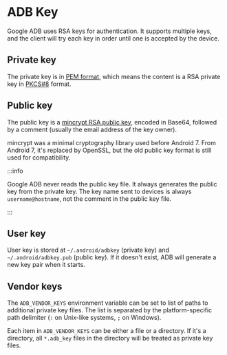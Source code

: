 # ADB Key

Google ADB uses RSA keys for authentication. It supports multiple keys, and the client will try each key in order until one is accepted by the device.

## Private key

The private key is in [PEM format](https://datatracker.ietf.org/doc/html/rfc7468#page-12), which means the content is a RSA private key in [PKCS#8](https://datatracker.ietf.org/doc/html/rfc5208) format.

## Public key

The public key is a [mincrypt RSA public key](https://android.googlesource.com/platform/system/core/+/bb0c180e62703c2068a1b2c9f8ba6d634bf1553c/include/mincrypt/rsa.h#46), encoded in Base64, followed by a comment (usually the email address of the key owner).

mincrypt was a minimal cryptography library used before Android 7. From Android 7, it's replaced by OpenSSL, but the old public key format is still used for compatibility.

:::info

Google ADB never reads the public key file. It always generates the public key from the private key. The key name sent to devices is always `username@hostname`, not the comment in the public key file.

:::

## User key

User key is stored at `~/.android/adbkey` (private key) and `~/.android/adbkey.pub` (public key). If it doesn't exist, ADB will generate a new key pair when it starts.

## Vendor keys

The `ADB_VENDOR_KEYS` environment variable can be set to list of paths to additional private key files. The list is separated by the platform-specific path delimiter (`:` on Unix-like systems, `;` on Windows).

Each item in `ADB_VENDOR_KEYS` can be either a file or a directory. If it's a directory, all `*.adb_key` files in the directory will be treated as private key files.
